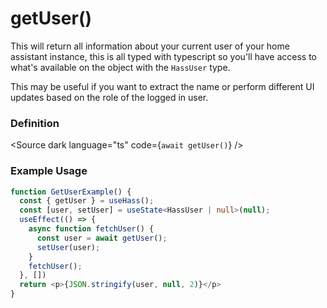 
<Meta title="core/hooks/useHass/getUser" />

# getUser()
This will return all information about your current user of your home assistant instance, this is all typed with typescript
so you'll have access to what's available on the object with the `HassUser` type.

This may be useful if you want to extract the name or perform different UI updates based on the role of the logged in user.

### Definition
<Source dark language="ts" code={`await getUser()`} />


### Example Usage

```ts
function GetUserExample() {
  const { getUser } = useHass();
  const [user, setUser] = useState<HassUser | null>(null);
  useEffect(() => {
    async function fetchUser() {
      const user = await getUser();
      setUser(user);
    }
    fetchUser();
  }, [])
  return <p>{JSON.stringify(user, null, 2)}</p>
}
